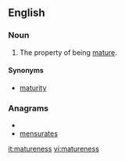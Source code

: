 ==English==

===Noun===
{{en-noun|-}}

# The property of being [[mature]].

====Synonyms====

*[[maturity]]

===Anagrams===
* {{alphagram|aeemnrsstu}}
* [[mensurates#English|mensurates]]

[[it:matureness]]
[[vi:matureness]]